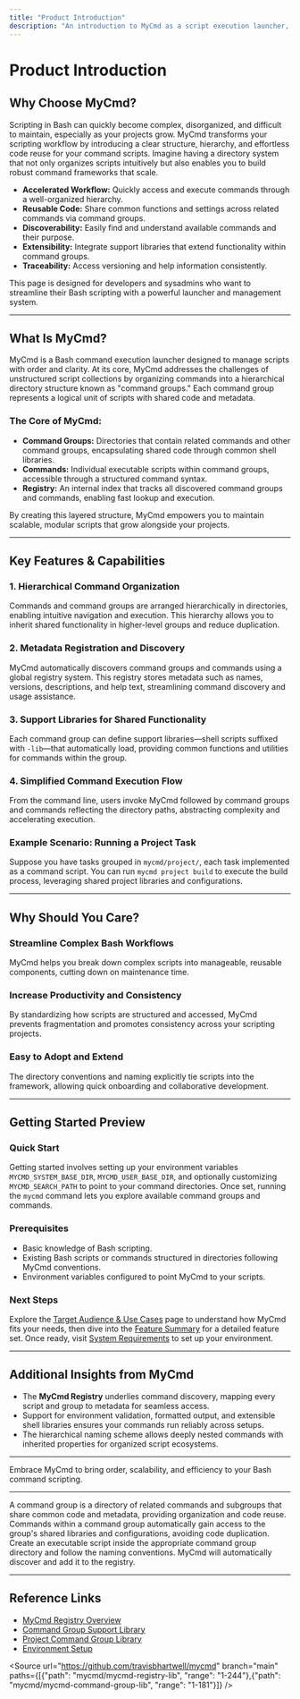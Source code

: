```yaml
---
title: "Product Introduction"
description: "An introduction to MyCmd as a script execution launcher, explaining its core value proposition: providing structure, hierarchy, and code reuse for command scripts via a command directory system. Outlines how it accelerates scripting workflows."
---
```


# Product Introduction

## Why Choose MyCmd?

Scripting in Bash can quickly become complex, disorganized, and difficult to maintain, especially as your projects grow. MyCmd transforms your scripting workflow by introducing a clear structure, hierarchy, and effortless code reuse for your command scripts. Imagine having a directory system that not only organizes scripts intuitively but also enables you to build robust command frameworks that scale.

- **Accelerated Workflow:** Quickly access and execute commands through a well-organized hierarchy.
- **Reusable Code:** Share common functions and settings across related commands via command groups.
- **Discoverability:** Easily find and understand available commands and their purpose.
- **Extensibility:** Integrate support libraries that extend functionality within command groups.
- **Traceability:** Access versioning and help information consistently.

This page is designed for developers and sysadmins who want to streamline their Bash scripting with a powerful launcher and management system.

---

## What Is MyCmd?

MyCmd is a Bash command execution launcher designed to manage scripts with order and clarity. At its core, MyCmd addresses the challenges of unstructured script collections by organizing commands into a hierarchical directory structure known as "command groups." Each command group represents a logical unit of scripts with shared code and metadata.

### The Core of MyCmd:

- **Command Groups:** Directories that contain related commands and other command groups, encapsulating shared code through common shell libraries.
- **Commands:** Individual executable scripts within command groups, accessible through a structured command syntax.
- **Registry:** An internal index that tracks all discovered command groups and commands, enabling fast lookup and execution.

By creating this layered structure, MyCmd empowers you to maintain scalable, modular scripts that grow alongside your projects.

---

## Key Features & Capabilities

### 1. Hierarchical Command Organization
Commands and command groups are arranged hierarchically in directories, enabling intuitive navigation and execution. This hierarchy allows you to inherit shared functionality in higher-level groups and reduce duplication.

### 2. Metadata Registration and Discovery
MyCmd automatically discovers command groups and commands using a global registry system. This registry stores metadata such as names, versions, descriptions, and help text, streamlining command discovery and usage assistance.

### 3. Support Libraries for Shared Functionality
Each command group can define support libraries—shell scripts suffixed with `-lib`—that automatically load, providing common functions and utilities for commands within the group.

### 4. Simplified Command Execution Flow
From the command line, users invoke MyCmd followed by command groups and commands reflecting the directory paths, abstracting complexity and accelerating execution.

### Example Scenario: Running a Project Task
Suppose you have tasks grouped in `mycmd/project/`, each task implemented as a command script. You can run `mycmd project build` to execute the build process, leveraging shared project libraries and configurations.

---

## Why Should You Care?

### Streamline Complex Bash Workflows
MyCmd helps you break down complex scripts into manageable, reusable components, cutting down on maintenance time.

### Increase Productivity and Consistency
By standardizing how scripts are structured and accessed, MyCmd prevents fragmentation and promotes consistency across your scripting projects.

### Easy to Adopt and Extend
The directory conventions and naming explicitly tie scripts into the framework, allowing quick onboarding and collaborative development.

---

## Getting Started Preview

### Quick Start
Getting started involves setting up your environment variables `MYCMD_SYSTEM_BASE_DIR`, `MYCMD_USER_BASE_DIR`, and optionally customizing `MYCMD_SEARCH_PATH` to point to your command directories. Once set, running the `mycmd` command lets you explore available command groups and commands.

### Prerequisites
- Basic knowledge of Bash scripting.
- Existing Bash scripts or commands structured in directories following MyCmd conventions.
- Environment variables configured to point MyCmd to your scripts.

### Next Steps
Explore the [Target Audience & Use Cases](/overview/product-introduction-value/target-audience-use-cases) page to understand how MyCmd fits your needs, then dive into the [Feature Summary](/overview/product-introduction-value/feature-overview) for a detailed feature set. Once ready, visit [System Requirements](/getting-started/setup-prerequisites-installation/system-requirements) to set up your environment.

---

## Additional Insights from MyCmd

- The **MyCmd Registry** underlies command discovery, mapping every script and group to metadata for seamless access.
- Support for environment validation, formatted output, and extensible shell libraries ensures your commands run reliably across setups.
- The hierarchical naming scheme allows deeply nested commands with inherited properties for organized script ecosystems.

---

Embrace MyCmd to bring order, scalability, and efficiency to your Bash command scripting.

---

<AccordionGroup title="Frequently Asked Questions">
<Accordion title="What is a Command Group?">
A command group is a directory of related commands and subgroups that share common code and metadata, providing organization and code reuse.
</Accordion>
<Accordion title="How do commands inherit from command groups?">
Commands within a command group automatically gain access to the group's shared libraries and configurations, avoiding code duplication.
</Accordion>
<Accordion title="How do I add a new command?">
Create an executable script inside the appropriate command group directory and follow the naming conventions. MyCmd will automatically discover and add it to the registry.
</Accordion>
</AccordionGroup>

---

## Reference Links
- [MyCmd Registry Overview](mycmd/mycmd-registry-lib)
- [Command Group Support Library](mycmd/mycmd-command-group-lib)
- [Project Command Group Library](mycmd/project/project-lib)
- [Environment Setup](mycmd/mycmd-environment-lib)

<Source url="https://github.com/travisbhartwell/mycmd" branch="main" paths={[{"path": "mycmd/mycmd-registry-lib", "range": "1-244"},{"path": "mycmd/mycmd-command-group-lib", "range": "1-181"}]} />